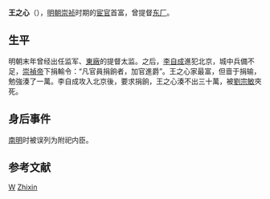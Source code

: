 {{unreferenced|time=2019-03-11T07:01:10+00:00}}
'''王之心'''（{{bd|?||1644年||}}），[[明朝|明朝]][[崇祯|崇祯]]时期的[[宦官|宦官]]首富，曾提督[[东厂|东厂]]。

== 生平 ==
明朝末年曾经出任监军、[[東廠|東廠]]的提督太监。之后，[[李自成|李自成]]進犯北京，城中兵備不足，[[崇禎帝|崇禎帝]]下捐輸令：“凡官員捐餉者，加官進爵”。王之心家最富，但啬于捐输，勉強湊了一萬。李自成攻入北京後，要求捐餉，王之心湊不出三十萬，被[[劉宗敏|劉宗敏]]夾死。

== 身后事件 ==
[[南明|南明]]时被误列为附祀内臣。

== 参考文献 ==
{{Reflist}}

[[Category:明朝宦官|W]]
[[Category:王姓|Zhixin]]
